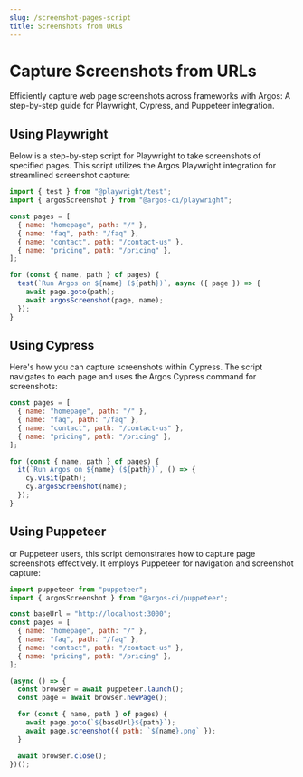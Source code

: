 ```yaml
---
slug: /screenshot-pages-script
title: Screenshots from URLs
---
```


# Capture Screenshots from URLs

Efficiently capture web page screenshots across frameworks with Argos: A step-by-step guide for Playwright, Cypress, and Puppeteer integration.

## Using Playwright

Below is a step-by-step script for Playwright to take screenshots of specified pages. This script utilizes the Argos Playwright integration for streamlined screenshot capture:

```js title="screenshot-pages.spec.ts"
import { test } from "@playwright/test";
import { argosScreenshot } from "@argos-ci/playwright";

const pages = [
  { name: "homepage", path: "/" },
  { name: "faq", path: "/faq" },
  { name: "contact", path: "/contact-us" },
  { name: "pricing", path: "/pricing" },
];

for (const { name, path } of pages) {
  test(`Run Argos on ${name} (${path})`, async ({ page }) => {
    await page.goto(path);
    await argosScreenshot(page, name);
  });
}
```

## Using Cypress

Here's how you can capture screenshots within Cypress. The script navigates to each page and uses the Argos Cypress command for screenshots:

```js title="screenshot-pages.spec.ts"
const pages = [
  { name: "homepage", path: "/" },
  { name: "faq", path: "/faq" },
  { name: "contact", path: "/contact-us" },
  { name: "pricing", path: "/pricing" },
];

for (const { name, path } of pages) {
  it(`Run Argos on ${name} (${path})`, () => {
    cy.visit(path);
    cy.argosScreenshot(name);
  });
}
```

## Using Puppeteer

or Puppeteer users, this script demonstrates how to capture page screenshots effectively. It employs Puppeteer for navigation and screenshot capture:

```js title="screenshot-pages.spec.ts"
import puppeteer from "puppeteer";
import { argosScreenshot } from "@argos-ci/puppeteer";

const baseUrl = "http://localhost:3000";
const pages = [
  { name: "homepage", path: "/" },
  { name: "faq", path: "/faq" },
  { name: "contact", path: "/contact-us" },
  { name: "pricing", path: "/pricing" },
];

(async () => {
  const browser = await puppeteer.launch();
  const page = await browser.newPage();

  for (const { name, path } of pages) {
    await page.goto(`${baseUrl}${path}`);
    await page.screenshot({ path: `${name}.png` });
  }

  await browser.close();
})();
```
